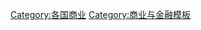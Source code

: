 {{Categories by country|nocat}}

[[Category:各国商业|Category:各国商业]]
[[Category:商业与金融模板|Category:商业与金融模板]]